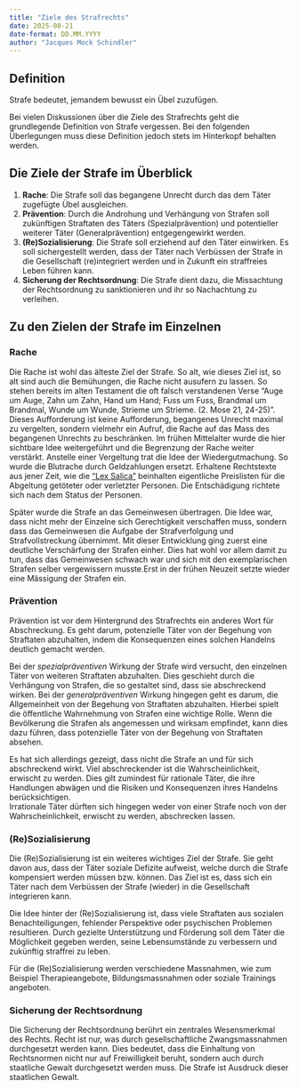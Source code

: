 ```yaml
---
title: "Ziele des Strafrechts"
date: 2025-08-21
date-format: DD.MM.YYYY
author: "Jacques Mock Schindler"
---
```


::: {.callout-important appearance=simple}

## Definition

Strafe bedeutet, jemandem bewusst ein Übel zuzufügen.
:::

Bei vielen Diskussionen über die Ziele des Strafrechts geht die
grundlegende Definition von Strafe vergessen. Bei den folgenden
Überlegungen muss diese Definition jedoch stets im Hinterkopf behalten
werden.

## Die Ziele der Strafe im Überblick

1. **Rache**: Die Strafe soll das begangene Unrecht durch das dem Täter
   zugefügte Übel ausgleichen.
2. **Prävention**: Durch die Androhung und Verhängung von Strafen soll
   zukünftigen Straftaten des Täters (Spezialprävention) und
   potentieller weiterer Täter (Generalprävention) entgegengewirkt werden.
3. **(Re)Sozialisierung**: Die Strafe soll erziehend auf den Täter
   einwirken. Es soll sichergestellt werden, dass der Täter nach
   Verbüssen der Strafe in die Gesellschaft (re)integriert werden und in
   Zukunft ein straffreies Leben führen kann.
4. **Sicherung der Rechtsordnung**: Die Strafe dient dazu, die
   Missachtung der Rechtsordnung zu sanktionieren und ihr so Nachachtung
   zu verleihen.

## Zu den Zielen der Strafe im Einzelnen

### Rache

Die Rache ist wohl das älteste Ziel der Strafe. So alt, wie dieses Ziel
ist, so alt sind auch die Bemühungen, die Rache nicht ausufern zu
lassen. So stehen bereits im alten Testament die oft falsch verstandenen
Verse "Auge um Auge, Zahn um Zahn, Hand um Hand; Fuss um Fuss,
Brandmal um Brandmal, Wunde um Wunde, Strieme um Strieme. (2. Mose 21,
24-25)".  
Dieses Aufforderung ist keine Aufforderung, begangenes Unrecht maximal
zu vergelten, sondern vielmehr ein Aufruf, die Rache auf das Mass des
begangenen Unrechts zu beschränken. Im frühen Mittelalter wurde die hier
sichtbare Idee weitergeführt und die Begrenzung der Rache weiter
verstärkt. Anstelle einer Vergeltung trat die Idee der Wiedergutmachung.
So wurde die Blutrache durch Geldzahlungen ersetzt. Erhaltene
Rechtstexte aus jener Zeit, wie die 
<a href="https://de.wikipedia.org/wiki/Lex_Salica" target="_blank">
"Lex Salica"</a> beinhalten eigentliche
Preislisten für die Abgeltung getöteter oder verletzter Personen. Die
Entschädigung richtete sich nach dem Status der Personen.

Später wurde die Strafe an das Gemeinwesen übertragen. Die Idee war,
dass nicht mehr der Einzelne sich Gerechtigkeit verschaffen muss,
sondern dass das Gemeinwesen die Aufgabe der Strafverfolgung und
Strafvollstreckung übernimmt. Mit dieser Entwicklung ging zuerst eine
deutliche Verschärfung der Strafen einher. Dies hat wohl vor allem damit
zu tun, dass das Gemeinwesen schwach war und sich mit den exemplarischen
Strafen selber vergewissern musste.Erst in der frühen Neuzeit
setzte wieder eine Mässigung der Strafen ein.

### Prävention

Prävention ist vor dem Hintergrund des Strafrechts ein anderes Wort für
Abschreckung. Es geht darum, potenzielle Täter von der Begehung von
Straftaten abzuhalten, indem die Konsequenzen eines solchen Handelns
deutlich gemacht werden.

Bei der *spezialpräventiven* Wirkung der Strafe wird versucht, den
einzelnen Täter von weiteren Straftaten abzuhalten. Dies geschieht
durch die Verhängung von Strafen, die so gestaltet sind, dass sie
abschreckend wirken. Bei der *generalpräventiven* Wirkung hingegen geht
es darum, die Allgemeinheit von der Begehung von Straftaten abzuhalten.
Hierbei spielt die öffentliche Wahrnehmung von Strafen eine wichtige
Rolle. Wenn die Bevölkerung die Strafen als angemessen und
wirksam empfindet, kann dies dazu führen, dass potenzielle Täter von
der Begehung von Straftaten absehen.

Es hat sich allerdings gezeigt, dass nicht die Strafe an und für sich
abschreckend wirkt. Viel abschreckender ist die Wahrscheinlichkeit,
erwischt zu werden. Dies gilt zumindest für rationale Täter, die ihre
Handlungen abwägen und die Risiken und Konsequenzen ihres
Handelns berücksichtigen.  
Irrationale Täter dürften sich hingegen weder
von einer Strafe noch von der Wahrscheinlichkeit, erwischt zu werden,
abschrecken lassen.

### (Re)Sozialisierung

Die (Re)Sozialisierung ist ein weiteres wichtiges Ziel der Strafe. Sie
geht davon aus, dass der Täter soziale Defizite aufweist, welche durch
die Strafe kompensiert werden müssen bzw. können. Das Ziel ist es, dass
sich ein Täter nach dem Verbüssen der Strafe (wieder) in die
Gesellschaft integrieren kann.

Die Idee hinter der (Re)Sozialisierung ist, dass viele Straftaten aus
sozialen Benachteiligungen, fehlender Perspektive oder psychischen
Problemen resultieren. Durch gezielte Unterstützung und Förderung soll
dem Täter die Möglichkeit gegeben werden, seine Lebensumstände zu
verbessern und zukünftig straffrei zu leben. 

Für die (Re)Sozialisierung werden verschiedene Massnahmen, wie zum
Beispiel Therapieangebote, Bildungsmassnahmen oder soziale Trainings
angeboten.

### Sicherung der Rechtsordnung

Die Sicherung der Rechtsordnung berührt ein zentrales Wesensmerkmal des
Rechts. Recht ist nur, was durch gesellschaftliche Zwangsmassnahmen
durchgesetzt werden kann. Dies bedeutet, dass die Einhaltung von
Rechtsnormen nicht nur auf Freiwilligkeit beruht, sondern auch durch
staatliche Gewalt durchgesetzt werden muss. Die Strafe ist Ausdruck
dieser staatlichen Gewalt.